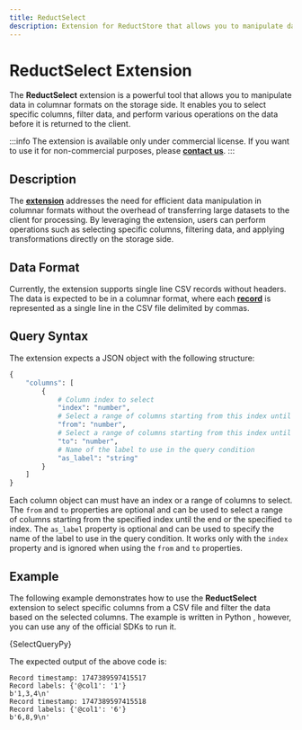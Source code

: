 ```yaml
---
title: ReductSelect
description: Extension for ReductStore that allows you to manipulate data in columnar formats on the storage side.
---
```


<head>
  <link
    rel="canonical"
    href="https://www.reduct.store/docs/extensions/official/select-ext"
  />
</head>

# ReductSelect Extension

The **ReductSelect** extension is a powerful tool that allows you to manipulate data in columnar formats on the storage side. It enables you to select specific columns, filter data, and perform various operations on the data before it is returned to the client.

:::info
The extension is available only under commercial license. If you want to use it for non-commercial purposes, please [**contact us**](/contact).
:::

## Description

The [**extension**](../../glossary#extension) addresses the need for efficient data manipulation in columnar formats without the overhead of transferring large datasets to the client for processing. By leveraging the extension, users can perform operations such as selecting specific columns, filtering data, and applying transformations directly on the storage side.

## Data Format

Currently, the extension supports single line CSV records without headers.
The data is expected to be in a columnar format, where each [**record**](../../glossary#extension) is represented as a single line in the CSV file delimited by commas.

## Query Syntax

The extension expects a JSON object with the following structure:

```python
{
    "columns": [
        {
            # Column index to select
            "index": "number",
            # Select a range of columns starting from this index until the end or `to` index
            "from": "number",
            # Select a range of columns starting from this index until the end or `from` index
            "to": "number",
            # Name of the label to use in the query condition
            "as_label": "string"
        }
    ]
}
```

Each column object can must have an index or a range of columns to select. The `from` and `to` properties are optional and can be used to select a range of columns starting from the specified index until the end or the specified `to` index.
The `as_label` property is optional and can be used to specify the name of the label to use in the query condition.
It works only with the `index` property and is ignored when using the `from` and `to` properties.

## Example

The following example demonstrates how to use the **ReductSelect** extension to select specific columns from a CSV file and filter the data based on the selected columns.
The example is written in Python , however, you can use any of the official SDKs to run it.



<Tabs>
  <TabItem value="Python">
    <CodeBlock language="python">{SelectQueryPy}</CodeBlock>
  </TabItem>
</Tabs>

The expected output of the above code is:

```
Record timestamp: 1747389597415517
Record labels: {'@col1': '1'}
b'1,3,4\n'
Record timestamp: 1747389597415518
Record labels: {'@col1': '6'}
b'6,8,9\n'
```
